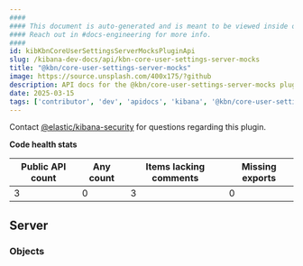 ```yaml
---
####
#### This document is auto-generated and is meant to be viewed inside our experimental, new docs system.
#### Reach out in #docs-engineering for more info.
####
id: kibKbnCoreUserSettingsServerMocksPluginApi
slug: /kibana-dev-docs/api/kbn-core-user-settings-server-mocks
title: "@kbn/core-user-settings-server-mocks"
image: https://source.unsplash.com/400x175/?github
description: API docs for the @kbn/core-user-settings-server-mocks plugin
date: 2025-03-15
tags: ['contributor', 'dev', 'apidocs', 'kibana', '@kbn/core-user-settings-server-mocks']
---
```




Contact [@elastic/kibana-security](https://github.com/orgs/elastic/teams/kibana-security) for questions regarding this plugin.

**Code health stats**

| Public API count  | Any count | Items lacking comments | Missing exports |
|-------------------|-----------|------------------------|-----------------|
| 3 | 0 | 3 | 0 |

## Server

### Objects
<DocDefinitionList data={kbnCoreUserSettingsServerMocksObj.server.objects}/>

